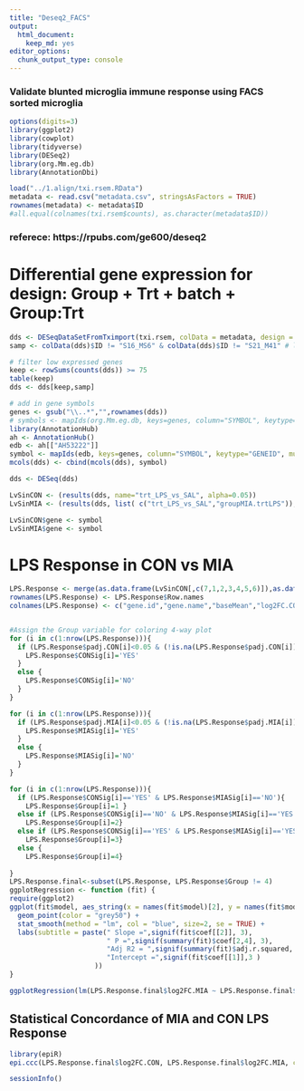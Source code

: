 ```yaml
---
title: "Deseq2_FACS"
output: 
  html_document: 
    keep_md: yes
editor_options: 
  chunk_output_type: console
---
```


### Validate blunted microglia immune response using FACS sorted microglia
```r
options(digits=3)
library(ggplot2)
library(cowplot)
library(tidyverse)
library(DESeq2)
library(org.Mm.eg.db)
library(AnnotationDbi)
```

```r
load("../1.align/txi.rsem.RData")
metadata <- read.csv("metadata.csv", stringsAsFactors = TRUE)
rownames(metadata) <- metadata$ID
#all.equal(colnames(txi.rsem$counts), as.character(metadata$ID))
```

### referece: https://rpubs.com/ge600/deseq2
# Differential gene expression for design: Group + Trt + batch + Group:Trt
```r
dds <- DESeqDataSetFromTximport(txi.rsem, colData = metadata, design = ~ group + trt + batch + group:trt)
samp <- colData(dds)$ID != "S16_MS6" & colData(dds)$ID != "S21_M41" # low read counts

# filter low expressed genes
keep <- rowSums(counts(dds)) >= 75
table(keep)
dds <- dds[keep,samp]

# add in gene symbols
genes <- gsub("\\..*","",rownames(dds))
# symbols <- mapIds(org.Mm.eg.db, keys=genes, column="SYMBOL", keytype="ENSEMBL", multiVals="first")
library(AnnotationHub)
ah <- AnnotationHub()
edb <- ah[["AH53222"]]
symbol <- mapIds(edb, keys=genes, column="SYMBOL", keytype="GENEID", multiVals="first")
mcols(dds) <- cbind(mcols(dds), symbol)

dds <- DESeq(dds)

LvSinCON <- (results(dds, name="trt_LPS_vs_SAL", alpha=0.05))
LvSinMIA <- (results(dds, list( c("trt_LPS_vs_SAL","groupMIA.trtLPS")), alpha=0.05))

LvSinCON$gene <- symbol
LvSinMIA$gene <- symbol
```

# LPS Response in CON vs MIA
```r
LPS.Response <- merge(as.data.frame(LvSinCON[,c(7,1,2,3,4,5,6)]),as.data.frame(LvSinMIA[,c(2,3,4,5,6)]), by="row.names", all.x=TRUE)
rownames(LPS.Response) <- LPS.Response$Row.names
colnames(LPS.Response) <- c("gene.id","gene.name","baseMean","log2FC.CON","lfcSE.CON","stat.CON","pval.CON","padj.CON","log2FC.MIA","lfcSE.MIA","stat.MIA","pval.MIA","padj.MIA")


#Assign the Group variable for coloring 4-way plot 
for (i in c(1:nrow(LPS.Response))){
  if (LPS.Response$padj.CON[i]<0.05 & (!is.na(LPS.Response$padj.CON[i]))){
    LPS.Response$CONSig[i]='YES'
  }
  else {
    LPS.Response$CONSig[i]='NO'
  }
}

for (i in c(1:nrow(LPS.Response))){
  if (LPS.Response$padj.MIA[i]<0.05 & (!is.na(LPS.Response$padj.MIA[i]))){
    LPS.Response$MIASig[i]='YES'
  }
  else {
    LPS.Response$MIASig[i]='NO'
  }
}

for (i in c(1:nrow(LPS.Response))){
  if (LPS.Response$CONSig[i]=='YES' & LPS.Response$MIASig[i]=='NO'){
    LPS.Response$Group[i]=1 }
  else if (LPS.Response$CONSig[i]=='NO' & LPS.Response$MIASig[i]=='YES'){
    LPS.Response$Group[i]=2}
  else if (LPS.Response$CONSig[i]=='YES' & LPS.Response$MIASig[i]=='YES'){
    LPS.Response$Group[i]=3}
  else {
    LPS.Response$Group[i]=4}
  
}
LPS.Response.final<-subset(LPS.Response, LPS.Response$Group != 4)
ggplotRegression <- function (fit) {
require(ggplot2)
ggplot(fit$model, aes_string(x = names(fit$model)[2], y = names(fit$model)[1])) + 
  geom_point(color = "grey50") +
  stat_smooth(method = "lm", col = "blue", size=2, se = TRUE) +
  labs(subtitle = paste(" Slope =",signif(fit$coef[[2]], 3),
                        " P =",signif(summary(fit)$coef[2,4], 3),
                        "Adj R2 = ",signif(summary(fit)$adj.r.squared, 3),
                        "Intercept =",signif(fit$coef[[1]],3 )
                     ))
}

ggplotRegression(lm(LPS.Response.final$log2FC.MIA ~ LPS.Response.final$log2FC.CON, data=LPS.Response.final)) + geom_abline(slope=1) + labs(x="CON logFC (LPS/SAL)", y="MIA logFC (LPS/SAL)") + theme_cowplot() + xlim(-30,35) + ylim(-30,35)
```

## Statistical Concordance of MIA and CON LPS Response
```r
library(epiR)
epi.ccc(LPS.Response.final$log2FC.CON, LPS.Response.final$log2FC.MIA, ci = "z-transform", conf.level = 0.95)$rho.c
```

```r
sessionInfo()
```